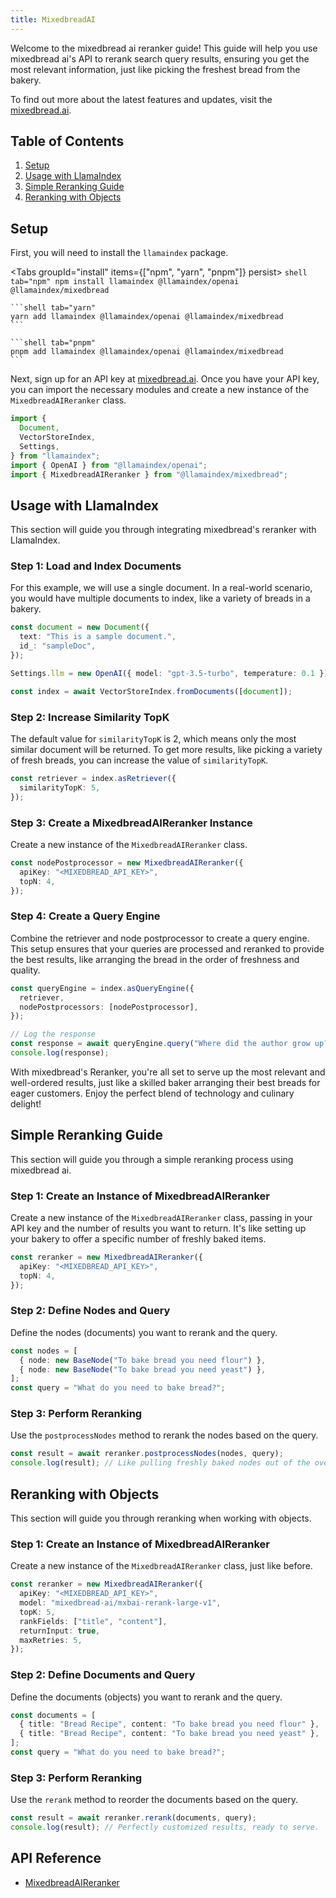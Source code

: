 ```yaml
---
title: MixedbreadAI
---
```


Welcome to the mixedbread ai reranker guide! This guide will help you use mixedbread ai's API to rerank search query results, ensuring you get the most relevant information, just like picking the freshest bread from the bakery.

To find out more about the latest features and updates, visit the [mixedbread.ai](https://mixedbread.ai/).

## Table of Contents

1. [Setup](#setup)
2. [Usage with LlamaIndex](#usage-with-llamaindex)
3. [Simple Reranking Guide](#simple-reranking-guide)
4. [Reranking with Objects](#reranking-with-objects)

## Setup

First, you will need to install the `llamaindex` package.


<Tabs groupId="install" items={["npm", "yarn", "pnpm"]} persist>
	```shell tab="npm"
	npm install llamaindex @llamaindex/openai @llamaindex/mixedbread
	```

	```shell tab="yarn"
	yarn add llamaindex @llamaindex/openai @llamaindex/mixedbread
	```

	```shell tab="pnpm"
	pnpm add llamaindex @llamaindex/openai @llamaindex/mixedbread
	```
</Tabs>


Next, sign up for an API key at [mixedbread.ai](https://mixedbread.ai/). Once you have your API key, you can import the necessary modules and create a new instance of the `MixedbreadAIReranker` class.

```ts
import {
  Document,
  VectorStoreIndex,
  Settings,
} from "llamaindex";
import { OpenAI } from "@llamaindex/openai";
import { MixedbreadAIReranker } from "@llamaindex/mixedbread";
```

## Usage with LlamaIndex

This section will guide you through integrating mixedbread's reranker with LlamaIndex.

### Step 1: Load and Index Documents

For this example, we will use a single document. In a real-world scenario, you would have multiple documents to index, like a variety of breads in a bakery.

```ts
const document = new Document({
  text: "This is a sample document.",
  id_: "sampleDoc",
});

Settings.llm = new OpenAI({ model: "gpt-3.5-turbo", temperature: 0.1 });

const index = await VectorStoreIndex.fromDocuments([document]);
```

### Step 2: Increase Similarity TopK

The default value for `similarityTopK` is 2, which means only the most similar document will be returned. To get more results, like picking a variety of fresh breads, you can increase the value of `similarityTopK`.

```ts
const retriever = index.asRetriever({
  similarityTopK: 5,
});
```

### Step 3: Create a MixedbreadAIReranker Instance

Create a new instance of the `MixedbreadAIReranker` class.

```ts
const nodePostprocessor = new MixedbreadAIReranker({
  apiKey: "<MIXEDBREAD_API_KEY>",
  topN: 4,
});
```

### Step 4: Create a Query Engine

Combine the retriever and node postprocessor to create a query engine. This setup ensures that your queries are processed and reranked to provide the best results, like arranging the bread in the order of freshness and quality.

```ts
const queryEngine = index.asQueryEngine({
  retriever,
  nodePostprocessors: [nodePostprocessor],
});

// Log the response
const response = await queryEngine.query("Where did the author grow up?");
console.log(response);
```

With mixedbread's Reranker, you're all set to serve up the most relevant and well-ordered results, just like a skilled baker arranging their best breads for eager customers. Enjoy the perfect blend of technology and culinary delight!

## Simple Reranking Guide

This section will guide you through a simple reranking process using mixedbread ai.

### Step 1: Create an Instance of MixedbreadAIReranker

Create a new instance of the `MixedbreadAIReranker` class, passing in your API key and the number of results you want to return. It's like setting up your bakery to offer a specific number of freshly baked items.

```ts
const reranker = new MixedbreadAIReranker({
  apiKey: "<MIXEDBREAD_API_KEY>",
  topN: 4,
});
```

### Step 2: Define Nodes and Query

Define the nodes (documents) you want to rerank and the query.

```ts
const nodes = [
  { node: new BaseNode("To bake bread you need flour") },
  { node: new BaseNode("To bake bread you need yeast") },
];
const query = "What do you need to bake bread?";
```

### Step 3: Perform Reranking

Use the `postprocessNodes` method to rerank the nodes based on the query.

```ts
const result = await reranker.postprocessNodes(nodes, query);
console.log(result); // Like pulling freshly baked nodes out of the oven.
```

## Reranking with Objects

This section will guide you through reranking when working with objects.

### Step 1: Create an Instance of MixedbreadAIReranker

Create a new instance of the `MixedbreadAIReranker` class, just like before.

```ts
const reranker = new MixedbreadAIReranker({
  apiKey: "<MIXEDBREAD_API_KEY>",
  model: "mixedbread-ai/mxbai-rerank-large-v1",
  topK: 5,
  rankFields: ["title", "content"],
  returnInput: true,
  maxRetries: 5,
});
```

### Step 2: Define Documents and Query

Define the documents (objects) you want to rerank and the query.

```ts
const documents = [
  { title: "Bread Recipe", content: "To bake bread you need flour" },
  { title: "Bread Recipe", content: "To bake bread you need yeast" },
];
const query = "What do you need to bake bread?";
```

### Step 3: Perform Reranking

Use the `rerank` method to reorder the documents based on the query.

```ts
const result = await reranker.rerank(documents, query);
console.log(result); // Perfectly customized results, ready to serve.
```

## API Reference

- [MixedbreadAIReranker](/docs/api/classes/MixedbreadAIReranker)
